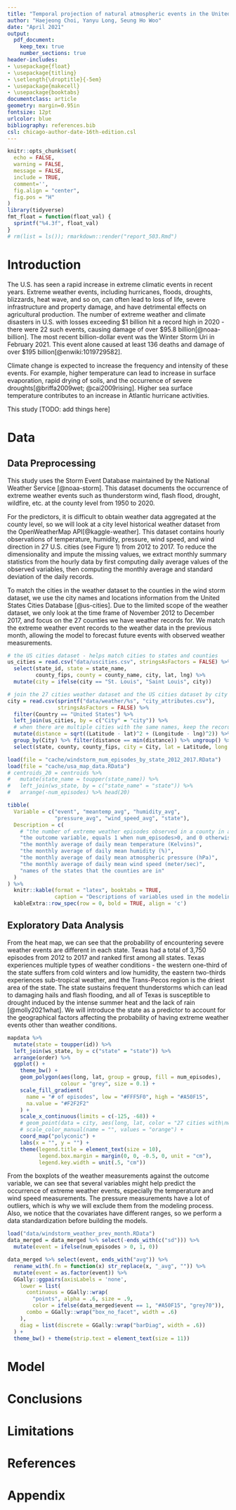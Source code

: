 ```yaml
---
title: "Temporal projection of natural atmospheric events in the United States Regions"
author: "Haejeong Choi, Yanyu Long, Seung Ho Woo"
date: "April 2021"
output: 
  pdf_document:
    keep_tex: true
    number_sections: true
header-includes:
- \usepackage{float}
- \usepackage{titling}
- \setlength{\droptitle}{-5em}
- \usepackage{makecell}
- \usepackage{booktabs}
documentclass: article
geometry: margin=0.95in
fontsize: 12pt
urlcolor: blue
bibliography: references.bib
csl: chicago-author-date-16th-edition.csl
---
```


```r
knitr::opts_chunk$set(
  echo = FALSE,
  warning = FALSE,
  message = FALSE,
  include = TRUE,
  comment='',
  fig.align = "center",
  fig.pos = "H"
)
library(tidyverse)
fmt_float = function(float_val) {
  sprintf("%4.3f", float_val)
}
# rm(list = ls()); rmarkdown::render("report_503.Rmd")
```

```{=latex}
\newcommand\norm{\mathrm{N}}
```

# Introduction

The U.S. has seen a rapid increase in extreme climatic events in recent years. Extreme weather events, including hurricanes, floods, droughts, blizzards, heat wave, and so on, can often lead to loss of life, severe infrastructure and property damage, and have detrimental effects on agricultural production. 
The number of extreme weather and climate disasters in U.S. with losses exceeding $1 billion hit a record high in 2020 - there were 22 such events, causing damage of over $95.8 billion[@noaa-billion]. The most recent billion-dollar event was the Winter Storm Uri in February 2021. This event alone caused at least 136 deaths and damage of over $195 billion[@enwiki:1019729582].

Climate change is expected to increase the frequency and intensity of these events. For example, higher temperature can lead to increase in surface evaporation, rapid drying of soils, and the occurrence of severe droughts[@briffa2009wet; @cai2009rising]. Higher sea surface temperature contributes to an increase in Atlantic hurricane activities.  

This study [TODO: add things here]

# Data

## Data Preprocessing

This study uses the Storm Event Database maintained by the National Weather Service [@noaa-storm]. This dataset documents the occurrence of extreme weather events such as thunderstorm wind, flash flood, drought, wildfire, etc. at the county level from 1950 to 2020. 

For the predictors, it is difficult to obtain weather data aggregated at the county level, so we will look at a city level historical weather dataset from the OpenWeatherMap API[@kaggle-weather]. This dataset contains hourly observations of temperature, humidity, pressure, wind speed, and wind direction in 27 U.S. cities (see Figure 1) from 2012 to 2017. To reduce the dimensionality and impute the missing values, we extract monthly summary statistics from the hourly data by first computing daily average values of the observed variables, then computing the monthly average and standard deviation of the daily records. 

To match the cities in the weather dataset to the counties in the wind storm dataset, we use the city names and locations information from the United States Cities Database [@us-cities]. Due to the limited scope of the weather dataset, we only look at the time frame of November 2012 to December 2017, and focus on the 27 counties we have weather records for. We match the extreme weather event records to the weather data in the previous month, allowing the model to forecast future events with observed weather measurements. 


```r
# the US cities dataset - helps match cities to states and counties
us_cities = read.csv("data/uscities.csv", stringsAsFactors = FALSE) %>%
  select(state_id, state = state_name, 
         county_fips, county = county_name, city, lat, lng) %>% 
  mutate(city = ifelse(city == "St. Louis", "Saint Louis", city))

# join the 27 cities weather dataset and the US cities dataset by city name, longitude and latitude 
city = read.csv(sprintf("data/weather/%s", "city_attributes.csv"), 
                stringsAsFactors = FALSE) %>% 
  filter(Country == "United States") %>% 
  left_join(us_cities, by = c("City" = "city")) %>%
  # when there are multiple cities with the same names, keep the record with the minimum distance
  mutate(distance = sqrt((Latitude - lat)^2 + (Longitude - lng)^2)) %>% 
  group_by(City) %>% filter(distance == min(distance)) %>% ungroup() %>%
  select(state, county, county_fips, city = City, lat = Latitude, long = Longitude) 

load(file = "cache/windstorm_num_episodes_by_state_2012_2017.RData")
load(file = "cache/usa_map_data.RData")
# centroids_20 = centroids %>% 
#   mutate(state_name = toupper(state_name)) %>%
#   left_join(ws_state, by = c("state_name" = "state")) %>% 
#   arrange(-num_episodes) %>% head(20)
```

```r
tibble(
  Variable = c("event", "meantemp_avg", "humidity_avg", 
               "pressure_avg", "wind_speed_avg", "state"),
  Description = c(
    # "the number of extreme weather episodes observed in a county in a given year-month",
    "the outcome variable, equals 1 when num_episodes>0, and 0 otherwise", 
    "the monthly average of daily mean temperature (Kelvins)", 
    "the monthly average of daily mean humidity (%)",
    "the monthly average of daily mean atmospheric pressure (hPa)",
    "the monthly average of daily mean wind speed (meter/sec)",
    "names of the states that the counties are in"
  )
) %>% 
  knitr::kable(format = "latex", booktabs = TRUE, 
               caption = "Descriptions of variables used in the modeling process") %>%
  kableExtra::row_spec(row = 0, bold = TRUE, align = 'c')
```

## Exploratory Data Analysis  

From the heat map, we can see that the probability of encountering severe weather events are different in each state. Texas had a total of 3,750 episodes from 2012 to 2017 and ranked first among all states. Texas experiences multiple types of weather conditions - the western one-third of the state suffers from cold winters and low humidity, the eastern two-thirds experiences sub-tropical weather, and the Trans-Pecos region is the driest area of the state. The state sustains frequent thunderstorms which can lead to damaging hails and flash flooding, and all of Texas is susceptible to drought induced by the intense summer heat and the lack of rain [@molly2021what]. 
We will introduce the state as a predictor to account for the geographical factors affecting the probability of having extreme weather events other than weather conditions. 

```r
mapdata %>% 
  mutate(state = toupper(id)) %>%
  left_join(ws_state, by = c("state" = "state")) %>%
  arrange(order) %>%
  ggplot() +
    theme_bw() + 
    geom_polygon(aes(long, lat, group = group, fill = num_episodes), 
                 colour = "grey", size = 0.1) +
    scale_fill_gradient(
      name = "# of episodes", low = "#FFF5F0", high = "#A50F15",
      na.value = "#F2F2F2"
    ) +
    scale_x_continuous(limits = c(-125, -68)) +
    # geom_point(data = city, aes(long, lat, color = "27 cities with\nweather data"), size = 1.3) +
    # scale_color_manual(name = "", values = "orange") +
    coord_map("polyconic") +
    labs(x = "", y = "") +
    theme(legend.title = element_text(size = 10),
          legend.box.margin = margin(0, 0, -0.5, 0, unit = "cm"),
          legend.key.width = unit(.5, "cm"))
```

From the boxplots of the weather measurements against the outcome variable, we can see that several variables might help predict the occurrence of extreme weather events, especially the temperature and wind speed measurements. The pressure measurements have a lot of outliers, which is why we will exclude them from the modeling process. Also, we notice that the covariates have different ranges, so we perform a data standardization before building the models. 

```r
load("data/windstorm_weather_prev_month.RData")
data_merged = data_merged %>% select(-ends_with(c("sd"))) %>%
  mutate(event = ifelse(num_episodes > 0, 1, 0))

data_merged %>% select(event, ends_with("avg")) %>% 
  rename_with(.fn = function(x) str_replace(x, "_avg", "")) %>%
  mutate(event = as.factor(event)) %>%
  GGally::ggpairs(axisLabels = 'none',
    lower = list(
      continuous = GGally::wrap(
        "points", alpha = .6, size = .9,
        color = ifelse(data_merged$event == 1, "#A50F15", "grey70")),
      combo = GGally::wrap("box_no_facet", width = .6)
    ),
    diag = list(discrete = GGally::wrap("barDiag", width = .6))
  ) +
  theme_bw() + theme(strip.text = element_text(size = 11))
```


# Model

# Conclusions

# Limitations

# References {-}

<div id="refs"></div>

# Appendix {-} 
